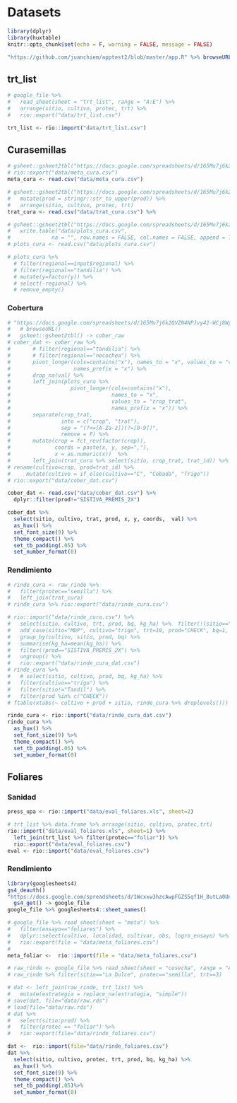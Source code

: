 # Datasets

```{r, include=FALSE}
library(dplyr)
library(huxtable)
knitr::opts_chunk$set(echo = F, warning = FALSE, message = FALSE)
```

```{r app, eval=FALSE}
"https://github.com/juanchiem/apptest2/blob/master/app.R" %>% browseURL()
```

## trt_list

```{r}
# google_file %>%
#   read_sheet(sheet = "trt_list", range = "A:E") %>%
#   arrange(sitio, cultivo, protec, trt) %>% 
#   rio::export("data/trt_list.csv") 

trt_list <- rio::import("data/trt_list.csv")
```

## Curasemillas

```{r Meta, eval=FALSE}
# gsheet::gsheet2tbl("https://docs.google.com/spreadsheets/d/165Mu7j6k2QVZN4NPJvy42-WCj8WyH4C-flKlEF-NB4Y/edit#gid=663634411") %>% 
# rio::export("data/meta_cura.csv")
meta_cura <- read.csv("data/meta_cura.csv")
```

```{r Cura-trat, eval=FALSE}
# gsheet::gsheet2tbl("https://docs.google.com/spreadsheets/d/165Mu7j6k2QVZN4NPJvy42-WCj8WyH4C-flKlEF-NB4Y/edit#gid=1796511474") %>%  
#   mutate(prod = stringr::str_to_upper(prod)) %>% 
#   arrange(sitio, cultivo, protec, trt) 
trat_cura <- read.csv("data/trat_cura.csv") %>% 
```

```{r cura-croquis, eval=FALSE}
# gsheet::gsheet2tbl("https://docs.google.com/spreadsheets/d/165Mu7j6k2QVZN4NPJvy42-WCj8WyH4C-flKlEF-NB4Y/edit#gid=1847280538") %>% 
#   write.table("data/plots_cura.csv",
#             na = "", row.names = FALSE, col.names = FALSE, append = TRUE, sep = ",")
# plots_cura <- read.csv("data/plots_cura.csv")

# plots_cura %>%
  # filter(regional==input$regional) %>%
  # filter(regional=="tandilia") %>%
  # mutate(y=factor(y)) %>%
  # select(-regional) %>%
  # remove_empty()
```

### Cobertura

```{r eval=FALSE}
# "https://docs.google.com/spreadsheets/d/165Mu7j6k2QVZN4NPJvy42-WCj8WyH4C-flKlEF-NB4Y/edit#gid=1038456513" %>%
#   # browseURL()
#   gsheet::gsheet2tbl() -> cober_raw
# cober_dat <- cober_raw %>%
#       # filter(regional=="tandilia") %>%
#       # filter(regional=="necochea") %>%
#       pivot_longer(cols=contains("x"), names_to = "x", values_to = "val",
#                    names_prefix = "x") %>%
#       drop_na(val) %>%
#       left_join(plots_cura %>%
#                   pivot_longer(cols=contains("x"),
#                                names_to = "x",
#                                values_to = "crop_trat",
#                                names_prefix = "x")) %>%
#       separate(crop_trat,
#                into = c("crop", "trat"),
#                sep = "(?<=[A-Za-z])(?=[0-9])",
#                remove = F) %>%
#       mutate(crop = fct_rev(factor(crop)),
#              coords = paste(x, y, sep=","),
#              x = as.numeric(x))  %>%
#       left_join(trat_cura %>% select(sitio, crop_trat, trat_id)) %>%
# rename(cultivo=crop, prod=trat_id) %>%
#     mutate(cultivo = if_else(cultivo=="C", "Cebada", "Trigo"))
# rio::export("data/cober_dat.csv")

cober_dat <- read.csv("data/cober_dat.csv") %>% 
  dplyr::filter(prod!="SISTIVA_PREMIS_2X") 

cober_dat %>% 
  select(sitio, cultivo, trat, prod, x, y, coords,	val) %>% 
  as_hux() %>% 
  set_font_size(9) %>% 
  theme_compact() %>% 
  set_tb_padding(.05) %>% 
  set_number_format(0)

```

### Rendimiento

```{r eval=FALSE}
# rinde_cura <- raw_rinde %>% 
#   filter(protec=="semilla") %>% 
#   left_join(trat_cura)
# rinde_cura %>% rio::export("data/rinde_cura.csv")

# rio::import("data/rinde_cura.csv") %>%
#   select(sitio, cultivo, trt, prod, bq, kg_ha) %>%  filter(!(sitio=="La Dulce" & cultivo =="trigo" & trt ==3 & kg_ha > 2700)) %>% 
#   add_case(sitio="MDP", cultivo="trigo", trt=10, prod="CHECK", bq=1, kg_ha=3819) %>% 
#   group_by(cultivo, sitio, prod, bq) %>% 
#   summarise(kg_ha=mean(kg_ha)) %>% 
#   filter(!prod=="SISTIVA_PREMIS_2X") %>%
#   ungroup() %>% 
#   rio::export("data/rinde_cura_dat.csv")
# rinde_cura %>% 
#   # select(sitio, cultivo, prod, bq, kg_ha) %>% 
#   filter(cultivo=="trigo") %>% 
#   filter(sitio!="Tandil") %>% 
#   filter(prod %in% c("CHECK"))
# ftable(xtabs(~ cultivo + prod + sitio, rinde_cura %>% droplevels()))
```

```{r}
rinde_cura <- rio::import("data/rinde_cura_dat.csv")
rinde_cura %>% 
  as_hux() %>% 
  set_font_size(9) %>% 
  theme_compact() %>% 
  set_tb_padding(.05) %>% 
  set_number_format(0)
```

## Foliares

### Sanidad


```{r}
press_upa <- rio::import("data/eval_foliares.xls", sheet=2)
```

```{r}
# trt_list %>% data.frame %>% arrange(sitio, cultivo, protec,trt)
rio::import("data/eval_foliares.xls", sheet=1) %>%
  left_join(trt_list %>% filter(protec=="foliar")) %>%
  rio::export("data/eval_foliares.csv")
eval <- rio::import("data/eval_foliares.csv") 
```


### Rendimiento

```{r, eval=FALSE}
library(googlesheets4)
gs4_deauth()
"https://docs.google.com/spreadsheets/d/1Wcxxw3hzcAwpFGZS5qf1H_8utLa0UnMIG6-sztdsYug/edit?usp=sharing" %>%
  gs4_get() -> google_file
google_file %>% googlesheets4::sheet_names()
```

```{r, eval=FALSE}
# google_file %>% read_sheet(sheet = "meta") %>% 
#   filter(ensayo=="foliares") %>% 
#   dplyr::select(cultivo, localidad, cultivar, obs, logro_ensayo) %>% 
#   rio::export(file = "data/meta_foliares.csv") 
# 
meta_foliar <-  rio::import(file = "data/meta_foliares.csv")

# raw_rinde <- google_file %>% read_sheet(sheet = "cosecha", range = "A:I")
# raw_rinde %>% filter(sitio=="La Dulce", protec=="semilla", trt==3)

# dat <- left_join(raw_rinde, trt_list) %>% 
#   mutate(estrategia = replace_na(estrategia, "simple"))
# save(dat, file="data/raw.rds")
# load(file="data/raw.rds")
# dat %>%
#   select(sitio:prod) %>% 
#   filter(protec == "foliar") %>%
#   rio::export(file="data/rinde_foliares.csv")
```


```{r}
dat <-  rio::import(file="data/rinde_foliares.csv")
dat %>% 
  select(sitio, cultivo, protec, trt, prod, bq, kg_ha) %>% 
  as_hux() %>% 
  set_font_size(9) %>% 
  theme_compact() %>% 
  set_tb_padding(.05)%>% 
  set_number_format(0)
```